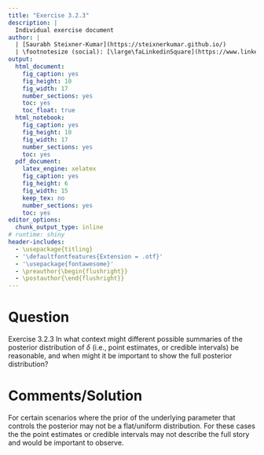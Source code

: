 ```yaml
---
title: "Exercise 3.2.3"
description: | 
  Individual exercise document
author: |
  | [Saurabh Steixner-Kumar](https://steixnerkumar.github.io/)
  | \footnotesize (social): [\large\faLinkedinSquare](https://www.linkedin.com/in/SteixnerKumar/) -  [\large\faGithub](https://github.com/SteixnerKumar) -  [\large\faTwitter](https://twitter.com/SteixnerKumar)
output: 
  html_document: 
    fig_caption: yes
    fig_height: 10
    fig_width: 17
    number_sections: yes
    toc: yes
    toc_float: true
  html_notebook: 
    fig_caption: yes
    fig_height: 10
    fig_width: 17
    number_sections: yes
    toc: yes
  pdf_document:
    latex_engine: xelatex 
    fig_caption: yes
    fig_height: 6
    fig_width: 15
    keep_tex: no
    number_sections: yes
    toc: yes
editor_options: 
  chunk_output_type: inline
# runtime: shiny
header-includes:
  - \usepackage{titling}
  - '\defaultfontfeatures{Extension = .otf}'
  - '\usepackage{fontawesome}'
  - \preauthor{\begin{flushright}}
  - \postauthor{\end{flushright}}
---
```


# Question
Exercise 3.2.3 In what context might different possible summaries of the posterior
distribution of $\delta$ (i.e., point estimates, or credible intervals) be reasonable, and
when might it be important to show the full posterior distribution?

# Comments/Solution
For certain scenarios where the prior of the underlying parameter that controls the posterior may not be a flat/uniform distribution. For these cases the the point estimates or credible intervals may not describe the full story and would be important to observe.

